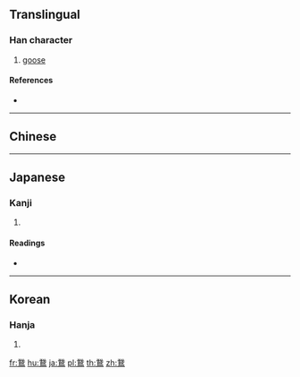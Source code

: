 {{character info/new}}
{{also|鵝}}
==Translingual==

===Han character===
{{Han char|rn=196|rad=鳥|as=07|sn=18|four=23327|canj=HIHAF,XHIHA|ids=⿱我鳥}}

# [[goose]]

====References====
* {{Han ref|kx=1491.020|dkj=46956|dj=2021.210|hdz=74636.030|uh=9D5E|ud=40286}}

----

==Chinese==
{{zh-see|鵝|v}}

----

==Japanese==

===Kanji===
{{ja-kanji|grade=|rs=鳥07}}

# {{defn|lang=ja|sort=鳥07}}

====Readings====
* {{ja-readings|goon=[[が]] (ga)|kanon=[[が]] (ga)}}

----

==Korean==

===Hanja===
{{ko-hanja|hangeul=아|eumhun=|rv=a|mr=a|y=a}}

# {{defn|lang=ko|sort=鳥07}}

[[fr:鵞]]
[[hu:鵞]]
[[ja:鵞]]
[[pl:鵞]]
[[th:鵞]]
[[zh:鵞]]